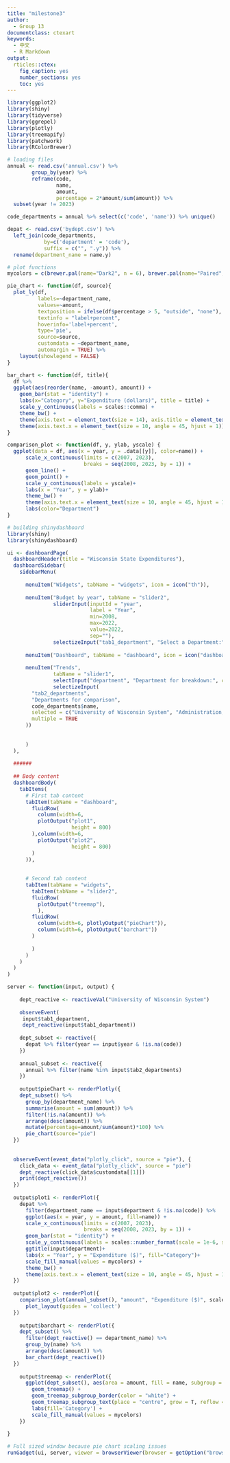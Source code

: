 ```yaml
---
title: "milestone3"
author:
  - Group 13
documentclass: ctexart
keywords:
  - 中文
  - R Markdown
output:
  rticles::ctex:
    fig_caption: yes
    number_sections: yes
    toc: yes
---
```


```r
library(ggplot2)
library(shiny)
library(tidyverse)
library(ggrepel)
library(plotly)
library(treemapify)
library(patchwork)
library(RColorBrewer)
```

```r
# loading files
annual <- read.csv('annual.csv') %>%
        group_by(year) %>%
        reframe(code,
                name,
                amount,
                percentage = 2*amount/sum(amount)) %>%
  subset(year != 2023)

code_departments = annual %>% select(c('code', 'name')) %>% unique()

depat <- read.csv('bydept.csv') %>%
  left_join(code_departments,
            by=c('department' = 'code'),
            suffix = c("", ".y")) %>%
  rename(department_name = name.y)
```

```r
# plot functions
mycolors = c(brewer.pal(name="Dark2", n = 6), brewer.pal(name="Paired", n = 8))

pie_chart <- function(df, source){
  plot_ly(df,
          labels=~department_name, 
          values=~amount, 
          textposition = ifelse(df$percentage > 5, "outside", "none"),
          textinfo = "label+percent",
          hoverinfo='label+percent',
          type='pie',
          source=source,
          customdata = ~department_name,
          automargin = TRUE) %>%
    layout(showlegend = FALSE) 
}

bar_chart <- function(df, title){
  df %>%
  ggplot(aes(reorder(name, -amount), amount)) +
    geom_bar(stat = "identity") +
    labs(x="Category", y="Expenditure (dollars)", title = title) +
    scale_y_continuous(labels = scales::comma) +
    theme_bw() +
    theme(axis.text = element_text(size = 14), axis.title = element_text(size = 16)) +
    theme(axis.text.x = element_text(size = 10, angle = 45, hjust = 1))
}

comparison_plot <- function(df, y, ylab, yscale) {
  ggplot(data = df, aes(x = year, y = .data[[y]], color=name)) +
      scale_x_continuous(limits = c(2007, 2023),
                         breaks = seq(2008, 2023, by = 1)) +
      geom_line() +
      geom_point() +
      scale_y_continuous(labels = yscale)+
      labs(x = "Year", y = ylab)+
      theme_bw() +
      theme(axis.text.x = element_text(size = 10, angle = 45, hjust = 1)) +
      labs(color="Department")
}

```


```r
# building shinydashboard
library(shiny)
library(shinydashboard)
```

```r
ui <- dashboardPage(
  dashboardHeader(title = "Wisconsin State Expenditures"),
  dashboardSidebar(
    sidebarMenu(
      
      menuItem("Widgets", tabName = "widgets", icon = icon("th")),
      
      menuItem("Budget by year", tabName = "slider2",
               sliderInput(inputId = "year",
                           label = "Year",
                           min=2008,
                           max=2022, 
                           value=2022,
                           sep=""),
               selectizeInput("tab1_department", "Select a Department:", selected ="University of Wisconsin System", choices = code_departments$name)),
      
      menuItem("Dashboard", tabName = "dashboard", icon = icon("dashboard")),
      
      menuItem("Trends",
               tabName = "slider1",
               selectInput("department", "Department for breakdown:", choices = unique(annual$name)),
               selectizeInput(
        "tab2_departments",
        "Departments for comparison",
        code_departments$name,
        selected = c("University of Wisconsin System", "Administration, Department of"),
        multiple = TRUE
      ))
      
      
      )
  ),
  
  ######
  
  ## Body content
  dashboardBody(
    tabItems(
      # First tab content
      tabItem(tabName = "dashboard",
        fluidRow(
          column(width=6,
          plotOutput("plot1",
                     height = 800)
        ),column(width=6,
          plotOutput("plot2",
                     height = 800)
        )
      )),
      
      
      # Second tab content
      tabItem(tabName = "widgets",
        tabItem(tabName = "slider2",
        fluidRow(
          plotOutput("treemap"),
          ),
        fluidRow(
          column(width=6, plotlyOutput("pieChart")),
          column(width=6, plotOutput("barchart"))
        )
        
        )
      )
    )
  )
)
```

```r
server <- function(input, output) {
  
    dept_reactive <- reactiveVal("University of Wisconsin System")
    
    observeEvent(
     input$tab1_department,
     dept_reactive(input$tab1_department))
      
    dept_subset <- reactive({
      depat %>% filter(year == input$year & !is.na(code))
    })
    
    annual_subset <- reactive({
      annual %>% filter(name %in% input$tab2_departments)
    })
  
    output$pieChart <- renderPlotly({
    dept_subset() %>%
      group_by(department_name) %>%
      summarise(amount = sum(amount)) %>%
      filter(!is.na(amount)) %>%
      arrange(desc(amount)) %>%
      mutate(percentage=amount/sum(amount)*100) %>%
      pie_chart(source="pie")
  })
  
  
  observeEvent(event_data("plotly_click", source = "pie"), {
    click_data <- event_data("plotly_click", source = "pie")
    dept_reactive(click_data$customdata[[1]])
    print(dept_reactive())
  })
  
  output$plot1 <- renderPlot({
    depat %>%
      filter(department_name == input$department & !is.na(code)) %>%
      ggplot(aes(x = year, y = amount, fill=name)) +
      scale_x_continuous(limits = c(2007, 2023),
                         breaks = seq(2008, 2023, by = 1)) +
      geom_bar(stat = "identity") +
      scale_y_continuous(labels = scales::number_format(scale = 1e-6, suffix = "M"))+
      ggtitle(input$department)+
      labs(x = "Year", y = "Expenditure ($)", fill="Category")+
      scale_fill_manual(values = mycolors) +
      theme_bw() +
      theme(axis.text.x = element_text(size = 10, angle = 45, hjust = 1))
  })
  
  output$plot2 <- renderPlot({
    comparison_plot(annual_subset(), "amount", "Expenditure ($)", scales::number_format(scale = 1e-6, suffix = "M")) / comparison_plot(annual_subset(), "percentage", "% of year budget", scales::percent) + 
      plot_layout(guides = 'collect')
  })
  
    output$barchart <- renderPlot({
    dept_subset() %>%
      filter(dept_reactive() == department_name) %>%
      group_by(name) %>%
      arrange(desc(amount)) %>%
      bar_chart(dept_reactive())
  })
    
    output$treemap <- renderPlot({
      ggplot(dept_subset(), aes(area = amount, fill = name, subgroup = department_name)) +
        geom_treemap() +
        geom_treemap_subgroup_border(color = "white") +
        geom_treemap_subgroup_text(place = "centre", grow = T, reflow = T, size=6) +
        labs(fill='Category') +
        scale_fill_manual(values = mycolors)
    })
    
}

# Full sized window because pie chart scaling issues
runGadget(ui, server, viewer = browserViewer(browser = getOption("browser")))
```

